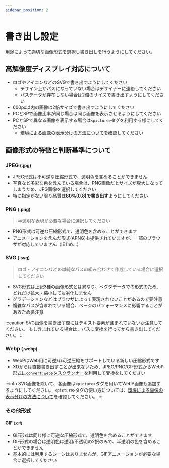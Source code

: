 ```yaml
---
sidebar_position: 2
---
```


# 書き出し設定

用途によって適切な画像形式を選択し書き出しを行うようにしてください。

## 高解像度ディスプレイ対応について

* ロゴやアイコンなどのSVGで書き出すようにしてください
  * デザイン上がパスになっていない場合はデザイナーに連絡してください
  * パスデータが存在しない場合は2倍のサイズで書き出すようにしてください
* 600px以内の画像は2倍サイズで書き出すようにしてください
* PCとSPで画像比率が同じ場合は同じ画像を表示させるようにしてください
* PCとSPで異なる画像を表示する場合は`<picture>`タグを利用する様にしてください
  * [環境による画像の表示分けの方法について](/docs/html/tips/picture#condition-by-image-format)を確認してください

## 画像形式の特徴と判断基準について

### JPEG <small>(.jpg)</small>

* JPEG形式は不可逆な圧縮形式で、透明色を含めることができません
* 写真など多彩な色を含んでいる場合は、PNG画像だとサイズが膨大になってしまうため、JPG画像を選択してください
* 特に指定がない限り品質は**80%(0.8)で書き出す**ようにしてください

### PNG <small>(.png)</small>

> 半透明な表現が必要な場合に選択してください

* PNG形式は可逆な圧縮形式で、透明色を含めることができます
* アニメーションを含んだ形式(APNG)も提供されていますが、一部のブラウザが対応していません（IE11め…）

### SVG <small>(.svg)</small>

> ロゴ・アイコンなどの単純なパスの組み合わせで作成している場合に選択してください

* SVG形式は上記3種の画像形式とは異なり、ベクタデータでの形式のため、どれだけ拡大・縮小しても劣化しません
* グラデーションなどはブラウザによって表現されないことがあるので要注意
* 複雑なパスが含まれている場合、ページのパフォーマンスに影響することがあるため要注意

:::caution
SVG画像を書き出す際にはテキスト要素が含まれていないか注意してください。
もし含まれている場合は、パスに変換を行ってから書き出してください。
:::

### Webp <small>(.webp)</small>

* WebPはWeb用に可逆/非可逆圧縮をサポートしている新しい圧縮形式です
* XDからは直接書き出すことが出来ないため、JPEG/PNG/GIF形式からWebP形式に[`convert:webp`タスクランナー](/docs/html/task-runner/scripts/convert-webp)を利用して変換をしてください

:::info
SVG画像を除いて、各画像は`<picture>`タグを用いてWebP画像も追加するようにしてください。
`<picture>`タグの使い方については、[環境による画像の表示分けの方法について](/docs/html/tips/picture#condition-by-image-format)を確認してください。
:::

### その他形式

#### GIF <small>(.gif)</small>

* GIF形式は同じ様に可逆な圧縮形式で、透明色を含めることができます
* GIF形式の場合は透明色は透明/不透明の2択のみで、半透明の色を含めることができません
* 基本的には利用するシーンはありませんが、GIFアニメーションが必要な場合に選択してください
  <!-- * *IE11がサポートされなくなったら、APNGで良いと思うので、使わなくなると思います* -->